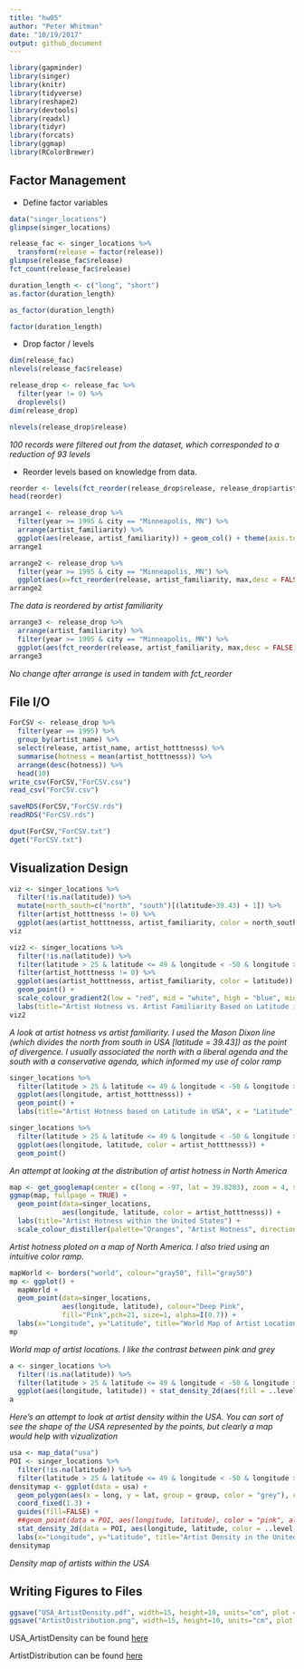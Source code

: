 ```yaml
---
title: "hw05"
author: "Peter Whitman"
date: "10/19/2017"
output: github_document
---
```


```r
library(gapminder)
library(singer)
library(knitr)
library(tidyverse)
library(reshape2)
library(devtools)
library(readxl)
library(tidyr)
library(forcats)
library(ggmap)
library(RColorBrewer)
```

## Factor Management
* Define factor variables

```r
data("singer_locations")
glimpse(singer_locations)
```

```r
release_fac <- singer_locations %>% 
  transform(release = factor(release))
glimpse(release_fac$release)
fct_count(release_fac$release)
```

```r
duration_length <- c("long", "short")
as.factor(duration_length)
```

```r
as_factor(duration_length)
```

```r
factor(duration_length)
```

* Drop factor / levels

```r
dim(release_fac)
nlevels(release_fac$release)
```

```r
release_drop <- release_fac %>%
  filter(year != 0) %>%
  droplevels()
dim(release_drop)
```

```r
nlevels(release_drop$release)
```

*100 records were filtered out from the dataset, which corresponded to a reduction of 93 levels*

* Reorder levels based on knowledge from data.

```r
reorder <- levels(fct_reorder(release_drop$release, release_drop$artist_familiarity, max,desc = FALSE))
head(reorder)
```

```r
arrange1 <- release_drop %>%
  filter(year >= 1995 & city == "Minneapolis, MN") %>%
  arrange(artist_familiarity) %>% 
  ggplot(aes(release, artist_familiarity)) + geom_col() + theme(axis.text.x = element_text(angle = 45, hjust = 1)) + labs(title = "Album Releases in Minneapolis by Artist Familiarity (1995 - Present)", x = "Album Title", y = "Artist Familiarity")
arrange1
```

```r
arrange2 <- release_drop %>% 
  filter(year >= 1995 & city == "Minneapolis, MN") %>%
  ggplot(aes(x=fct_reorder(release, artist_familiarity, max,desc = FALSE), y=artist_familiarity)) + geom_col() + theme(axis.text.x = element_text(angle = 45, hjust = 1)) + labs(title = "Album Releases in Minneapolis by Artist Familiarity (1995 - Present)", y = "Artist Familiarity", x = "Album Title")
arrange2
```

*The data is reordered by artist familiarity*

```r
arrange3 <- release_drop %>% 
  arrange(artist_familiarity) %>%
  filter(year >= 1995 & city == "Minneapolis, MN") %>%
  ggplot(aes(fct_reorder(release, artist_familiarity, max,desc = FALSE), artist_familiarity)) + geom_col() + scale_x_discrete("release") + theme(axis.text.x = element_text(angle = 45, hjust = 1)) + labs(title = "Album Releases in Minneapolis by Artist Familiarity (1995 - Present)", y = "Artist Familiarity", x = "Album Title")
arrange3
```

*No change after arrange is used in tandem with fct_reorder*

## File I/O

```r
ForCSV <- release_drop %>%
  filter(year == 1995) %>%
  group_by(artist_name) %>%
  select(release, artist_name, artist_hotttnesss) %>%
  summarise(hotness = mean(artist_hotttnesss)) %>%
  arrange(desc(hotness)) %>%
  head(10)
write_csv(ForCSV,"ForCSV.csv")
read_csv("ForCSV.csv")
```

```r
saveRDS(ForCSV,"ForCSV.rds")
readRDS("ForCSV.rds")
```

```r
dput(ForCSV,"ForCSV.txt")
dget("ForCSV.txt")
```

## Visualization Design

```r
viz <- singer_locations %>% 
  filter(!is.na(latitude)) %>%
  mutate(north_south=c("north", "south")[(latitude>39.43) + 1]) %>%
  filter(artist_hotttnesss != 0) %>%
  ggplot(aes(artist_hotttnesss, artist_familiarity, color = north_south)) + geom_point(alpha = .2)
viz
```

```r
viz2 <- singer_locations %>% 
  filter(!is.na(latitude)) %>%
  filter(latitude > 25 & latitude <= 49 & longitude < -50 & longitude > -150) %>%
  filter(artist_hotttnesss != 0) %>%
  ggplot(aes(artist_hotttnesss, artist_familiarity, color = latitude)) + 
  geom_point() +
  scale_colour_gradient2(low = "red", mid = "white", high = "blue", midpoint = 39.43, "Latitude") + 
  labs(title="Artist Hotness vs. Artist Familiarity Based on Latitude in USA", x = "Artist Hotness", y = "Artist Familiarity") 
viz2 
```

*A look at artist hotness vs artist familiarity. I used the Mason Dixon line (which divides the north from south in USA [latitude = 39.43]) as the point of divergence. I usually associated the north with a liberal agenda and the south with a conservative agenda, which informed my use of color ramp*

```r
singer_locations %>%
  filter(latitude > 25 & latitude <= 49 & longitude < -50 & longitude > -150) %>%
  ggplot(aes(longitude, artist_hotttnesss)) + 
  geom_point() +
  labs(title="Artist Hotness based on Latitude in USA", x = "Latitude", y = "Artist Hotness") 
```

```r
singer_locations %>%
  filter(latitude > 25 & latitude <= 49 & longitude < -50 & longitude > -150) %>%
  ggplot(aes(longitude, latitude, color = artist_hotttnesss)) + 
  geom_point()
```

*An attempt at looking at the distribution of artist hotness in North America*

```r
map <- get_googlemap(center = c(long = -97, lat = 39.8283), zoom = 4, size = c(640,640), scale = 2)
ggmap(map, fullpage = TRUE) + 
  geom_point(data=singer_locations, 
             aes(longitude, latitude, color = artist_hotttnesss)) +
  labs(title="Artist Hotness within the United States") +
  scale_colour_distiller(palette="Oranges", "Artist Hotness", direction = 1)
```

*Artist hotness ploted on a map of North America. I also tried using an intuitive color ramp.*

```r
mapWorld <- borders("world", colour="gray50", fill="gray50")
mp <- ggplot() + 
  mapWorld + 
  geom_point(data=singer_locations, 
             aes(longitude, latitude), colour="Deep Pink", 
             fill="Pink",pch=21, size=1, alpha=I(0.7)) +
  labs(x="Longitude", y="Latitude", title="World Map of Artist Locations")
mp 
```

*World map of artist locations. I like the contrast between pink and grey*

```r
a <- singer_locations %>%
  filter(!is.na(latitude)) %>%
  filter(latitude > 25 & latitude <= 49 & longitude < -50 & longitude > -150) %>%
  ggplot(aes(longitude, latitude)) + stat_density_2d(aes(fill = ..level..), geom = "polygon") + geom_point() + coord_map() 
a
```

*Here's an attempt to look at artist density within the USA. You can sort of see the shape of the USA represented by the points, but clearly a map would help with vizualization*

```r
usa <- map_data("usa")
POI <- singer_locations %>%
  filter(!is.na(latitude)) %>%
  filter(latitude > 25 & latitude <= 49 & longitude < -50 & longitude > -150)
densitymap <- ggplot(data = usa) + 
  geom_polygon(aes(x = long, y = lat, group = group, color = "grey"), color = "white") +  
  coord_fixed(1.3) +
  guides(fill=FALSE) +
  ##geom_point(data = POI, aes(longitude, latitude), color = "pink", alpha = 0.2) +
  stat_density_2d(data = POI, aes(longitude, latitude, color = ..level..), geom = "polygon", alpha = 0.4) + scale_colour_distiller(palette="Spectral", "Density") +
  labs(x="Longitude", y="Latitude", title="Artist Density in the United States") 
densitymap
```

*Density map of artists within the USA*

## Writing Figures to Files


```r
ggsave("USA_ArtistDensity.pdf", width=15, height=10, units="cm", plot = densitymap)
ggsave("ArtistDistribution.png", width=15, height=10, units="cm", plot = mp)
```

USA_ArtistDensity can be found [here](https://github.com/peterwhitman/STAT545-whitman-peter/blob/master/hw05/USA_ArtistDensity.pdf)

ArtistDistribution can be found [here](https://github.com/peterwhitman/STAT545-whitman-peter/blob/master/hw05/ArtistDistribution.png)

